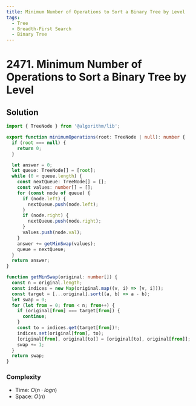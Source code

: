 ```yaml
---
title: Minimum Number of Operations to Sort a Binary Tree by Level
tags:
  - Tree
  - Breadth-First Search
  - Binary Tree
---
```


# 2471. Minimum Number of Operations to Sort a Binary Tree by Level

<Badges>
  <LevelBadge level="medium" />
  <TopicBadge name="Tree" slug="tree" />
  <TopicBadge name="Breadth-First Search" slug="breadth-first-search" />
  <TopicBadge name="Binary Tree" slug="binary-tree" />
</Badges>

## Solution

```typescript filename="solution.ts" copy
import { TreeNode } from '@algorithm/lib';

export function minimumOperations(root: TreeNode | null): number {
  if (root === null) {
    return 0;
  }

  let answer = 0;
  let queue: TreeNode[] = [root];
  while (0 < queue.length) {
    const nextQueue: TreeNode[] = [];
    const values: number[] = [];
    for (const node of queue) {
      if (node.left) {
        nextQueue.push(node.left);
      }
      if (node.right) {
        nextQueue.push(node.right);
      }
      values.push(node.val);
    }
    answer += getMinSwap(values);
    queue = nextQueue;
  }
  return answer;
}

function getMinSwap(original: number[]) {
  const n = original.length;
  const indices = new Map(original.map((v, i) => [v, i]));
  const target = [...original].sort((a, b) => a - b);
  let swap = 0;
  for (let from = 0; from < n; from++) {
    if (original[from] === target[from]) {
      continue;
    }
    const to = indices.get(target[from])!;
    indices.set(original[from], to);
    [original[from], original[to]] = [original[to], original[from]];
    swap += 1;
  }
  return swap;
}
```

### Complexity

- Time: $O(n \cdot logn)$
- Space: $O(n)$

<ProblemLink
  codingSite="leetcode"
  href="https://leetcode.com/problems/minimum-number-of-operations-to-sort-a-binary-tree-by-level"
  title="Minimum Number of Operations to Sort a Binary Tree by Level"
/>
